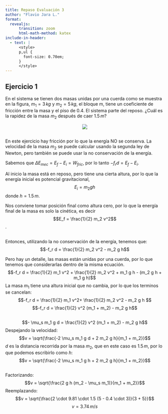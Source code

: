 ```yaml
---
title: Repaso Evaluación 3
author: "Flavio Jara L."
format:
  revealjs:
      transition: zoom
      html-math-method: katex
include-in-header:
  - text: |
      <style>
      p,ul {
        font-size: 0.70em;
      }
      </style>
---
```


## Ejercicio 1
En el sistema se tienen dos masas unidas por una cuerda como se muestra en la figura, $m_1 = 3\, kg$ y $m_2 = 5 \, kg$, el bloque m, tiene un coeficiente de fricción entre la masa y el piso de $0.4$. El sistema parte del reposo. ¿Cuál es la rapidez de la masa $m_2$ después de caer $1.5 \,m$?

::: {style="text-align:center; width:50%; margin-left: auto; margin-right: auto;"}
![](./1.png)
:::

##
En este ejercicio hay fricción por lo que la energía NO se conserva. La velocidad de la masa $m_2$ se puede calcular usando la segunda ley de Newton, pero también se puede usar la no conservación de la energía.

Sabemos que $\Delta E_{mec} = E_f - E_i = W_{fric}$, por lo tanto $-f_r d = E_f - E_i$.

Al inicio la masa está en reposo, pero tiene una cierta altura, por lo que la energía inicial es potencial gravitacional, $$E_i = m_2 g h$$ donde $h = 1.5 \, m$.

Nos conviene tomar posición final como altura cero, por lo que la energía final de la masa es solo la cinética, es decir $$E_f = \frac{1}{2} m_2 v^2$$.

##
Entonces, utilizando la no conservación de la energía, tenemos que:
$$-f_r d = \frac{1}{2} m_2 v^2 - m_2 g h$$

Pero hay un detalle, las masas están unidas por una cuerda, por lo que tenemos que considerarlas dentro de la misma ecuación.
$$-f_r d = \frac{1}{2} m_1 v^2 + \frac{1}{2} m_2 v^2 + m_1 g h - (m_2 g h + m_1 g h)$$
La masa $m_1$ tiene una altura inicial que no cambia, por lo que los terminos se cancelan:
$$-f_r d = \frac{1}{2} m_1  v^2+ \frac{1}{2} m_2 v^2 - m_2 g h $$
$$-f_r d = \frac{1}{2} v^2 (m_1 + m_2) - m_2 g h$$

##
$$- \mu_s m_1 g d = \frac{1}{2} v^2 (m_1 + m_2) - m_2 g h$$
Despejando la velocidad:
$$v = \sqrt{\frac{-2 \mu_s m_1 g d + 2 m_2 g h}{m_1 + m_2}}$$
$d$ es la distancia recorrida por la masa $m_2$, que en este caso es $1.5 \, m$, por lo que podemos escribirlo como $h$:
$$v = \sqrt{\frac{-2 \mu_s m_1 g h + 2 m_2 g h}{m_1 + m_2}}$$

##
Factorizando:
$$v = \sqrt{\frac{2 g h (m_2 - \mu_s m_1)}{m_1 + m_2}}$$
Reemplazando:
$$v = \sqrt{\frac{2 \cdot 9.81 \cdot 1.5 (5 - 0.4 \cdot 3)}{3 + 5}}$$
$$v = 3.74 \, m/s$$
